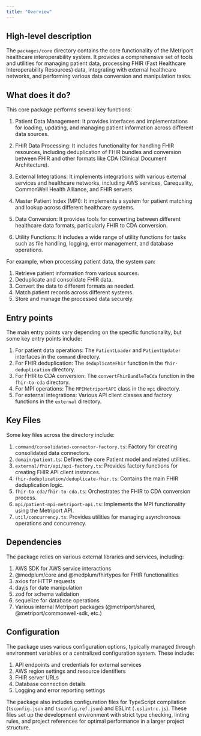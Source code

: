```yaml
---
title: "Overview"
---
```


## High-level description
The `packages/core` directory contains the core functionality of the Metriport healthcare interoperability system. It provides a comprehensive set of tools and utilities for managing patient data, processing FHIR (Fast Healthcare Interoperability Resources) data, integrating with external healthcare networks, and performing various data conversion and manipulation tasks.

## What does it do?
This core package performs several key functions:

1. Patient Data Management: It provides interfaces and implementations for loading, updating, and managing patient information across different data sources.

2. FHIR Data Processing: It includes functionality for handling FHIR resources, including deduplication of FHIR bundles and conversion between FHIR and other formats like CDA (Clinical Document Architecture).

3. External Integrations: It implements integrations with various external services and healthcare networks, including AWS services, Carequality, CommonWell Health Alliance, and FHIR servers.

4. Master Patient Index (MPI): It implements a system for patient matching and lookup across different healthcare systems.

5. Data Conversion: It provides tools for converting between different healthcare data formats, particularly FHIR to CDA conversion.

6. Utility Functions: It includes a wide range of utility functions for tasks such as file handling, logging, error management, and database operations.

For example, when processing patient data, the system can:
1. Retrieve patient information from various sources.
2. Deduplicate and consolidate FHIR data.
3. Convert the data to different formats as needed.
4. Match patient records across different systems.
5. Store and manage the processed data securely.

## Entry points
The main entry points vary depending on the specific functionality, but some key entry points include:

1. For patient data operations: The `PatientLoader` and `PatientUpdater` interfaces in the `command` directory.
2. For FHIR deduplication: The `deduplicateFhir` function in the `fhir-deduplication` directory.
3. For FHIR to CDA conversion: The `convertFhirBundleToCda` function in the `fhir-to-cda` directory.
4. For MPI operations: The `MPIMetriportAPI` class in the `mpi` directory.
5. For external integrations: Various API client classes and factory functions in the `external` directory.

## Key Files
Some key files across the directory include:

1. `command/consolidated-connector-factory.ts`: Factory for creating consolidated data connectors.
2. `domain/patient.ts`: Defines the core Patient model and related utilities.
3. `external/fhir/api/api-factory.ts`: Provides factory functions for creating FHIR API client instances.
4. `fhir-deduplication/deduplicate-fhir.ts`: Contains the main FHIR deduplication logic.
5. `fhir-to-cda/fhir-to-cda.ts`: Orchestrates the FHIR to CDA conversion process.
6. `mpi/patient-mpi-metriport-api.ts`: Implements the MPI functionality using the Metriport API.
7. `util/concurrency.ts`: Provides utilities for managing asynchronous operations and concurrency.

## Dependencies
The package relies on various external libraries and services, including:

1. AWS SDK for AWS service interactions
2. @medplum/core and @medplum/fhirtypes for FHIR functionalities
3. axios for HTTP requests
4. dayjs for date manipulation
5. zod for schema validation
6. sequelize for database operations
7. Various internal Metriport packages (@metriport/shared, @metriport/commonwell-sdk, etc.)

## Configuration
The package uses various configuration options, typically managed through environment variables or a centralized configuration system. These include:

1. API endpoints and credentials for external services
2. AWS region settings and resource identifiers
3. FHIR server URLs
4. Database connection details
5. Logging and error reporting settings

The package also includes configuration files for TypeScript compilation (`tsconfig.json` and `tsconfig.ref.json`) and ESLint (`.eslintrc.js`). These files set up the development environment with strict type checking, linting rules, and project references for optimal performance in a larger project structure.